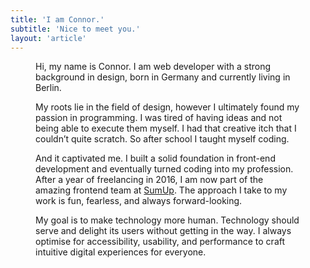 ```yaml
---
title: 'I am Connor.'
subtitle: 'Nice to meet you.'
layout: 'article'
---
```



<Figure
  image={{
    src: '/images/pages/connor.jpg',
    alt: 'Connor smiles into the camera',
    aspectRatio: 1.618,
    color: '#cfced2',
  }}
  align={Figure.FULL}
/>

Hi, my name is Connor. I am web developer with a strong background in design, born in Germany and currently living in Berlin.

My roots lie in the field of design, however I ultimately found my passion in programming. I was tired of having ideas and not being able to execute them myself. I had that creative itch that I couldn’t quite scratch. So after school I taught myself coding.

And it captivated me. I built a solid foundation in front-end development and eventually turned coding into my profession. After a year of freelancing in 2016, I am now part of the amazing frontend team at [SumUp](https://sumup.com). The approach I take to my work is fun, fearless, and always forward-looking.

My goal is to make technology more human. Technology should serve and delight its users without getting in the way. I always optimise for accessibility, usability, and performance to craft intuitive digital experiences for everyone.
